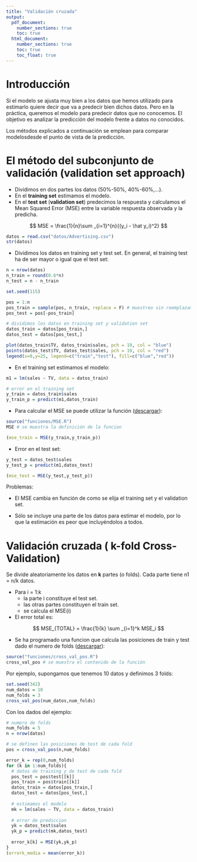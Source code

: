 ```yaml
---
title: "Validación cruzada"
output: 
  pdf_document:
    number_sections: true
    toc: true
  html_document:
    number_sections: true
    toc: true
    toc_float: true
---
```


# Introducción

Si el modelo se ajusta muy bien a los datos que hemos utilizado para estimarlo quiere decir que va a predecir bien dichos datos. Pero en la práctica, queremos el modelo para predecir datos que no conocemos. El objetivo es analizar la predicción del modelo frente a datos no conocidos.

Los métodos explicados a continuación se emplean para comparar modelosdesde el punto de vista de la predicción.

# El método del subconjunto de validación (validation set approach)

- Dividimos en dos partes los datos (50%-50%, 40%-60%,...).
- En el **training set** estimamos el modelo.
- En el **test set** (**validation set**) predecimos la respuesta y calculamos el Mean Squared Error (MSE) entre la variable respuesta observada y la predicha.

$$
MSE = \frac{1}{n}\sum _{i=1}^{n}{(y_i - \hat y_i)^2}
$$

```r
datos = read.csv("datos/Advertising.csv")
str(datos)
```

- Dividimos los datos en training set y test set. En general, el training test ha de ser mayor o igual que el test set:

```r
n = nrow(datos)
n_train = round(0.6*n)
n_test = n - n_train

set.seed(115)

pos = 1:n
pos_train = sample(pos, n_train, replace = F) # muestreo sin reemplazamiento
pos_test = pos[-pos_train]

# dividimos los datos en training set y validation set
datos_train = datos[pos_train,]
datos_test = datos[pos_test,]

plot(datos_train$TV, datos_train$sales, pch = 19, col = "blue")
points(datos_test$TV, datos_test$sales, pch = 19, col = "red")
legend(x=0,y=25, legend=c("train","test"), fill=c("blue","red"))
```

- En el training set estimamos el modelo:

```r
m1 = lm(sales ~ TV, data = datos_train)

# error en el training set
y_train = datos_train$sales
y_train_p = predict(m1,datos_train)
```

- Para calcular el MSE se puede utilizar la función ([descargar](funciones/MSE.R)):

```r
source("funciones/MSE.R")
MSE # se muestra la definición de la funcion
```

```r
(mse_train = MSE(y_train,y_train_p))
```

- Error en el test set: 

```r
y_test = datos_test$sales
y_test_p = predict(m1,datos_test)

(mse_test = MSE(y_test,y_test_p))
```


Problemas:

- El MSE cambia en función de como se elija el training set y el validation set.

- Sólo se incluye una parte de los datos para estimar el modelo, por lo que la estimación es peor que incluyéndolos a todos.

# Validación cruzada ( k-fold Cross-Validation)

Se divide aleatoriamente los datos en **k** partes (o folds). Cada parte tiene n1 = n/k datos.

- Para  i = 1:k
    - la parte i constituye el test set.
    - las otras partes constituyen el train set.
    - se calcula el MSE(i)
- El error total es:

$$
MSE_{TOTAL} = \frac{1}{k} \sum _{i=1}^k MSE_i
$$

- Se ha programado una funcion que calcula las posiciones de train y test dado el numero de folds ([descargar](funciones/cross_val_pos.R)):

```r
source("funciones/cross_val_pos.R")
cross_val_pos # se muestra el contenido de la función
```

Por ejemplo, supongamos que tenemos 10 datos y definimos 3 folds:

```r
set.seed(342)
num_datos = 10
num_folds = 3
cross_val_pos(num_datos,num_folds)
```

Con los dados del ejemplo:

```r
# numero de folds
num_folds = 5
n = nrow(datos)

# se definen las posiciones de test de cada fold
pos = cross_val_pos(n,num_folds)

error_k = rep(0,num_folds)
for (k in 1:num_folds){
  # datos de training y de test de cada fold
  pos_test = pos$test[[k]]
  pos_train = pos$train[[k]]
  datos_train = datos[pos_train,]
  datos_test = datos[pos_test,]
  
  # estimamos el modelo
  mk = lm(sales ~ TV, data = datos_train)
  
  # error de prediccion
  yk = datos_test$sales
  yk_p = predict(mk,datos_test)
  
  error_k[k] = MSE(yk,yk_p)
}
(errork_media = mean(error_k))
```



